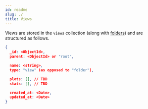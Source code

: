 ```yaml
---
id: readme
slug: ./
title: Views
---
```


Views are stored in the `views` collection (along with [folders](view-folders))
and are structured as follows.

```json
{
  _id: <ObjectId>,
  parent: <ObjectId> or "root",

  name: <string>,
  type: "view" (as opposed to "folder"),

  plots: [], // TBD
  stats: [], // TBD

  created_at: <Date>,
  updated_at: <Date>
}
```